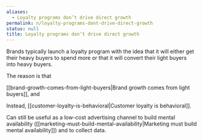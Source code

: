 ```yaml
---
aliases:
  - Loyalty programs don’t drive direct growth
permalink: n/loyalty-programs-dont-drive-direct-growth
status: null
title: Loyalty programs don’t drive direct growth
---
```

Brands typically launch a loyalty program with the idea that it will either get their heavy buyers to spend more or that it will convert their light buyers into heavy buyers.

The reason is that

[[brand-growth-comes-from-light-buyers|Brand growth comes from light buyers]], and

Instead, [[customer-loyalty-is-behavioral|Customer loyalty is behavioral]].

Can still be useful as a low-cost advertising channel to build mental availability ([[marketing-must-build-mental-availability|Marketing must build mental availability]]) and to collect data.
